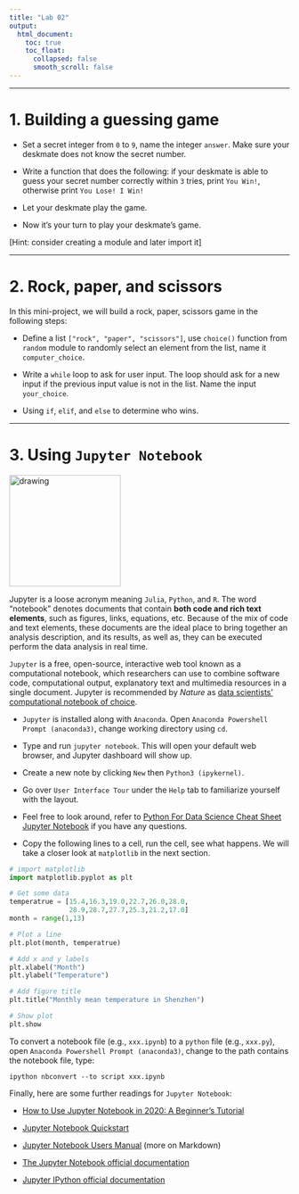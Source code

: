 ---
title: "Lab 02"
output:
  html_document:
    toc: true
    toc_float:
      collapsed: false
      smooth_scroll: false
---

***

# 1. Building a guessing game

+ Set a secret integer from `0` to `9`, name the integer `answer`. Make sure your deskmate does not know the secret number.

+ Write a function that does the following: if your deskmate is able to guess your secret number correctly within `3` tries, print `You Win!`, otherwise print `You Lose! I Win!`

+ Let your deskmate play the game. 

+ Now it's your turn to play your deskmate's game.

[Hint: consider creating a module and later import it]


***

# 2. Rock, paper, and scissors

In this mini-project, we will build a rock, paper, scissors game in the following steps:

+ Define a list `["rock", "paper", "scissors"]`, use `choice()` function from `random` module to randomly select an element from the list, name it `computer_choice`.

+ Write a `while` loop to ask for user input. The loop should ask for a new input if the previous input value is not in the list. Name the input `your_choice`.

+ Using `if`, `elif`, and `else` to determine who wins.

***

# 3. Using `Jupyter Notebook`

<img src="figs/jupyter.png" alt="drawing" width="200"/>

Jupyter is a loose acronym meaning `Julia`, `Python`, and `R`. The word "notebook" denotes documents that contain **both code and rich text elements**, such as figures, links, equations, etc. Because of the mix of code and text elements, these documents are the ideal place to bring together an analysis description, and its results, as well as, they can be executed perform the data analysis in real time.

`Jupyter` is a free, open-source, interactive web tool known as a computational notebook, which researchers can use to combine software code, computational output, explanatory text and multimedia resources in a single document. Jupyter is recommended by *Nature* as [data scientists’ computational notebook of choice](https://www.nature.com/articles/d41586-018-07196-1). 

+ `Jupyter` is installed along with `Anaconda`. Open `Anaconda Powershell Prompt (anaconda3)`, change working directory using `cd`. 

+ Type and run `jupyter notebook`. This will open your default web browser, and Jupyter dashboard will show up.

+ Create a new note by clicking `New` then `Python3 (ipykernel)`.

+ Go over `User Interface Tour` under the `Help` tab to familiarize yourself with the layout.

+ Feel free to look around, refer to [Python For Data Science Cheat Sheet Jupyter Notebook](https://zhu-group.github.io/ese5023/download/python-cheatsheets_Jupyter.pdf) if you have any questions.

+ Copy the following lines to a cell, run the cell, see what happens. We will take a closer look at `matplotlib` in the next section.

```{python, eval=F}
# import matplotlib
import matplotlib.pyplot as plt

# Get some data
temperatrue = [15.4,16.3,19.0,22.7,26.0,28.0,
               28.9,28.7,27.7,25.3,21.2,17.0]
month = range(1,13)

# Plot a line
plt.plot(month, temperatrue)

# Add x and y labels
plt.xlabel("Month")
plt.ylabel("Temperature")

# Add figure title
plt.title("Monthly mean temperature in Shenzhen")

# Show plot
plt.show
```

To convert a notebook file (e.g., `xxx.ipynb`) to a `python` file (e.g., `xxx.py`), open `Anaconda Powershell Prompt (anaconda3)`, change to the path contains the notebook file, type: 

`ipython nbconvert --to script xxx.ipynb`

Finally, here are some further readings for `Jupyter Notebook`:

+ [How to Use Jupyter Notebook in 2020: A Beginner’s Tutorial](https://www.dataquest.io/blog/jupyter-notebook-tutorial/)

+ [Jupyter Notebook Quickstart](https://test-jupyter.readthedocs.io/en/latest/content-quickstart.html)

+ [Jupyter Notebook Users Manual](https://jupyter.brynmawr.edu/services/public/dblank/Jupyter%20Notebook%20Users%20Manual.ipynb) (more on Markdown)

+ [The Jupyter Notebook official documentation](https://jupyter-notebook.readthedocs.io/en/latest/)

+ [Jupyter IPython official documentation](https://nbviewer.jupyter.org/github/ipython/ipython/blob/3.x/examples/Index.ipynb)
